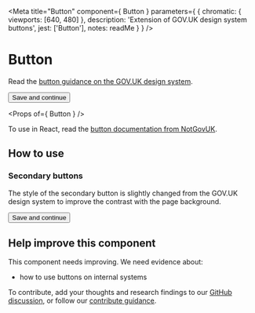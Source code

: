 
<Meta
  title="Button"
  component={ Button }
  parameters={ {
    chromatic: { viewports: [640, 480] },
    description: 'Extension of GOV.UK design system buttons',
    jest: ['Button'],
    notes: readMe
  } }
/>

# Button

Read the [button guidance on the GOV.UK design system](https://design-system.service.gov.uk/components/button/).

<Preview withToolbar>
  <Story name="Button">
    <Button>
      Save and continue
    </Button>
  </Story>
</Preview>

<Props of={ Button } />

To use in React, read the [button documentation from NotGovUK](https://not-gov.uk/components?name=Button).


## How to use
### Secondary buttons

The style of the secondary button is slightly changed from the GOV.UK design system to improve the contrast with the page background.

<Preview>
  <Story name="Standard">
      <Button classModifiers="secondary">
        Save and continue
      </Button>
  </Story>
</Preview>

## Help improve this component

This component needs improving. We need evidence about:

- how to use buttons on internal systems

To contribute, add your thoughts and research findings to our [GitHub discussion](https://github.com/UKHomeOffice/design-system/discussions/372), or follow our [contribute guidance](/contribute).